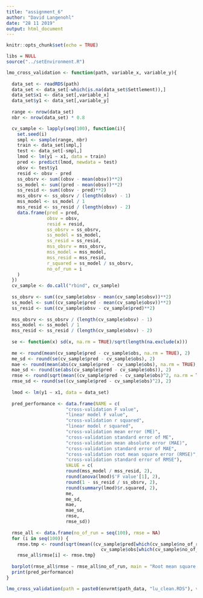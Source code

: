 ```yaml
---
title: "assignment_6"
author: "David Langenohl"
date: "28 11 2019"
output: html_document
---
```


```r
knitr::opts_chunk$set(echo = TRUE)
```

```r
libs = NULL
source("../setEnvironment.R")
```

```r
lmo_cross_validation <- function(path, variable_x, variable_y){
  
  data_set <- readRDS(path)
  data_set <- data_set[-which(is.na(data_set$Settlement)),]
  data_set$x1 <- data_set[,variable_x]
  data_set$y1 <- data_set[,variable_y]
  
  range <- nrow(data_set)
  nbr <- nrow(data_set) * 0.8

  cv_sample <- lapply(seq(100), function(i){
    set.seed(i)
    smpl <- sample(range, nbr)
    train <- data_set[smpl,]
    test <- data_set[-smpl,]
    lmod <- lm(y1 ~ x1, data = train)
    pred <- predict(lmod, newdata = test)
    obsv <- test$y1
    resid <- obsv - pred
    ss_obsrv <- sum((obsv - mean(obsv))**2)
    ss_model <- sum((pred - mean(obsv))**2)
    ss_resid <- sum((obsv - pred)**2)
    mss_obsrv <- ss_obsrv / (length(obsv) - 1)
    mss_model <- ss_model / 1
    mss_resid <- ss_resid / (length(obsv) - 2)
    data.frame(pred = pred,
               obsv = obsv,
               resid = resid,
               ss_obsrv = ss_obsrv,
               ss_model = ss_model,
               ss_resid = ss_resid,
               mss_obsrv = mss_obsrv,
               mss_model = mss_model,
               mss_resid = mss_resid,
               r_squared = ss_model / ss_obsrv,
               no_of_run = i
    )
  })
  cv_sample <- do.call("rbind", cv_sample)
  
  ss_obsrv <- sum((cv_sample$obsv - mean(cv_sample$obsv))**2)
  ss_model <- sum((cv_sample$pred - mean(cv_sample$obsv))**2)
  ss_resid <- sum((cv_sample$obsv - cv_sample$pred)**2)
  
  mss_obsrv <- ss_obsrv / (length(cv_sample$obsv) - 1)
  mss_model <- ss_model / 1
  mss_resid <- ss_resid / (length(cv_sample$obsv) - 2)
  
  se <- function(x) sd(x, na.rm = TRUE)/sqrt(length(na.exclude(x)))
  
  me <- round(mean(cv_sample$pred - cv_sample$obs, na.rm = TRUE), 2)
  me_sd <- round(se(cv_sample$pred - cv_sample$obs), 2)
  mae <- round(mean(abs(cv_sample$pred - cv_sample$obs), na.rm = TRUE), 2)
  mae_sd <- round(se(abs(cv_sample$pred - cv_sample$obs)), 2)
  rmse <- round(sqrt(mean((cv_sample$pred - cv_sample$obs)^2, na.rm = TRUE)), 2)
  rmse_sd <- round(se((cv_sample$pred - cv_sample$obs)^2), 2)
  
  lmod <- lm(y1 ~ x1, data = data_set)
  
  pred_performance <- data.frame(NAME = c(
                      "cross-validation F value",
                      "linear model F value", 
                      "cross-validation r squared",
                      "linear model r squared",
                      "cross-validation mean error (ME)",
                      "cross-validation standard error of ME", 
                      "cross-validation mean absolute error (MAE)",
                      "cross-validation standard error of MAE", 
                      "cross-validation root mean square error (RMSE)",
                      "cross-validation standard error of RMSE"),
                      VALUE = c(
                      round(mss_model / mss_resid, 2),
                      round(anova(lmod)$'F value'[1], 2),
                      round(1 - ss_resid / ss_obsrv, 2),
                      round(summary(lmod)$r.squared, 2),
                      me,
                      me_sd,
                      mae,
                      mae_sd,
                      rmse,
                      rmse_sd))
  
  rmse_all <- data.frame(no_of_run = seq(100), rmse = NA)
  for (i in seq(100)) {
    rmse.tmp <- round(sqrt(mean((cv_sample$pred[which(cv_sample$no_of_run == paste(i))] - 
                                   cv_sample$obs[which(cv_sample$no_of_run == paste(i))])^2,na.rm = TRUE)), 2)
    rmse_all$rmse[i] <- rmse.tmp}
  
  barplot(rmse_all$rmse ~ rmse_all$no_of_run, main = "Root mean square error of cross validation (RMSE)", xlab = "no_of_run", ylab = "rmse_value" )
  print(pred_performance)
}
```

```r
lmo_cross_validation(path = paste0(envrmt$path_data, "lu_clean.RDS"), variable_x = "Settlement", variable_y = "Recreation")
```


